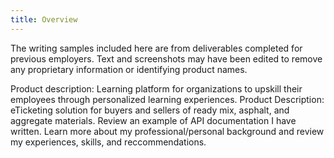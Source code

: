 ```yaml
---
title: Overview
---
```


The writing samples included here are from deliverables completed for previous employers. Text and screenshots may have been edited to remove any proprietary information or identifying product names. 

<CardGroup cols={2}>
  <Card
    title="ProLearn Writing Samples"
    icon="chalkboard-user"
    href="https://writerportfolio.mintlify.app/lrn-assignments"
  >
    Product description: Learning platform for organizations to upskill their employees through personalized learning experiences.
  </Card>
  <Card
    title="Supply Connect Writing Samples"
    icon="helmet-safety"
    href="https://writerportfolio.mintlify.app/supply-partner-connections"
  >
    Product Description: eTicketing solution for buyers and sellers of ready mix, asphalt, and aggregate materials.
  </Card>
<Card
    title="API Documentation"
    icon="gears"
    href="https://writerportfolio.mintlify.app/api-reference/endpoint/get-surfreport"
  >
    Review an example of API documentation I have written.
  </Card>
<Card
    title="About Me"
    icon="user"
    href="https://writerportfolio.mintlify.app/about-me/summary"
  >
    Learn more about my professional/personal background and review my experiences, skills, and reccommendations.
  </Card>
</CardGroup>

